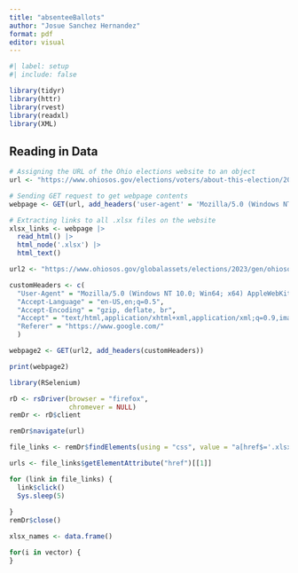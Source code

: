 ```yaml
---
title: "absenteeBallots"
author: "Josue Sanchez Hernandez"
format: pdf
editor: visual
---
```


```r
#| label: setup
#| include: false

library(tidyr)
library(httr)
library(rvest)
library(readxl)
library(XML)
```

## Reading in Data

```r
# Assigning the URL of the Ohio elections website to an object
url <- "https://www.ohiosos.gov/elections/voters/about-this-election/2023-general-absenteereport/"

# Sending GET request to get webpage contents
webpage <- GET(url, add_headers('user-agent' = 'Mozilla/5.0 (Windows NT 10.0; Win64; x64) AppleWebKit/537.36 (KHTML, like Gecko) Chrome/109.0.0.0 Safari/537.36'))

# Extracting links to all .xlsx files on the website
xlsx_links <- webpage |>
  read_html() |>
  html_node('.xlsx') |>
  html_text()
```

```r
url2 <- "https://www.ohiosos.gov/globalassets/elections/2023/gen/ohiososabreport-20231106.xlsx"

customHeaders <- c(
  "User-Agent" = "Mozilla/5.0 (Windows NT 10.0; Win64; x64) AppleWebKit/537.36 (KHTML, like Gecko) Chrome/58.0.3029.110 Safari/537.3",
  "Accept-Language" = "en-US,en;q=0.5",
  "Accept-Encoding" = "gzip, deflate, br",
  "Accept" = "text/html,application/xhtml+xml,application/xml;q=0.9,image/avif,image/webp,*/*;q=0.8",
  "Referer" = "https://www.google.com/"
  )

webpage2 <- GET(url2, add_headers(customHeaders))

print(webpage2)
```

```r
library(RSelenium)

rD <- rsDriver(browser = "firefox",
               chromever = NULL)
remDr <- rD$client

remDr$navigate(url)

file_links <- remDr$findElements(using = "css", value = "a[href$='.xlsx']")

urls <- file_links$getElementAttribute("href")[[1]]

for (link in file_links) {
  link$click()
  Sys.sleep(5)
  
}
remDr$close()

```

```r

xlsx_names <- data.frame()

for(i in vector) {
}
```
